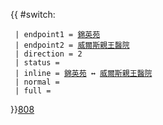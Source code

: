 {{ #switch: {{{format|}}}
  | endpoint1 = [[錦英苑公共運輸交匯處|錦英苑]]
  | endpoint2 = [[威爾斯親王醫院]]
  | direction = 2
  | status = 
  | inline = [[錦英苑公共運輸交匯處|錦英苑]] ↔ [[威爾斯親王醫院]]
  | normal =
  | full =
}}<noinclude>[[category:新界專線小巴路線模板|808]]</noinclude>